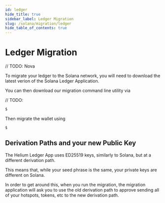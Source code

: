 ```yaml
---
id: ledger
hide_title: true
sidebar_label: Ledger Migration
slug: /solana/migration/ledger
hide_table_of_contents: true
---
```


# Ledger Migration

// TODO: Nova

To migrate your ledger to the Solana network, you will need to download the latest verion of the Solana
Ledger Application.

You can then download our migration command line utility via

// TODO:
```bash
$ 
```

Then migrate the wallet using

```bash
$ 
```

## Derivation Paths and your new Public Key

The Helium Ledger App uses ED25519 keys, similarly to Solana, but at a different derivation path.

This means that, while your seed phrase is the same, your private keys are different on Solana.

In order to get around this, when you run the migration, the migration application will ask you to
use the old derivation path to approve sending all of your hotspots, tokens, etc to the new derivation
path.